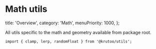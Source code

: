 # Math utils

  title: 'Overview',
  category: 'Math',
  menuPriority: 1000,
};

All utils specific to the math and geometry available from package root.

```tsx
import { clamp, lerp, randomFloat } from '@krutoo/utils';
```
